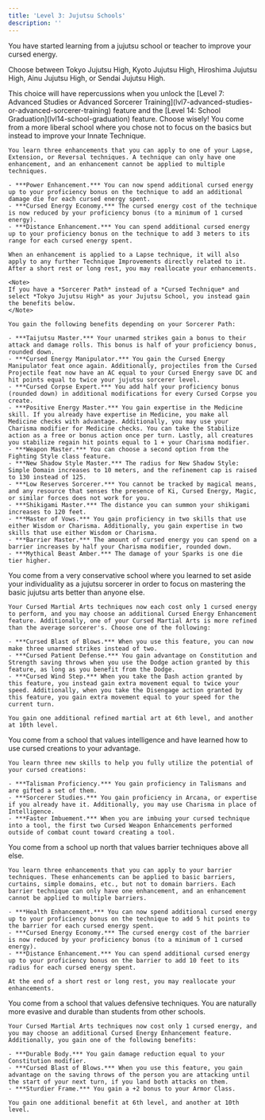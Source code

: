 ```yaml
---
title: 'Level 3: Jujutsu Schools'
description: ''
---
```


You have started learning from a jujutsu school or teacher to improve your cursed energy. 

Choose between Tokyo Jujutsu High, Kyoto Jujutsu High, Hiroshima Jujutsu High, Ainu Jujutsu High, or Sendai Jujutsu High.

<Note>
	This choice will have repercussions when you unlock the [Level 7: Advanced Studies or Advanced Sorcerer Training](lvl7-advanced-studies-or-advanced-sorcerer-training) feature and the [Level 14: School Graduation](lvl14-school-graduation) feature. Choose wisely!
</Note>

<Accordion title="Tokyo Jujutsu High">
	You come from a more liberal school where you chose not to focus on the basics but instead to improve your Innate Technique.
	
	You learn three enhancements that you can apply to one of your Lapse, Extension, or Reversal techniques. A technique can only have one enhancement, and an enhancement cannot be applied to multiple techniques.
	
	- ***Power Enhancement.*** You can now spend additional cursed energy up to your proficiency bonus on the technique to add an additional damage die for each cursed energy spent.
	- ***Cursed Energy Economy.*** The cursed energy cost of the technique is now reduced by your proficiency bonus (to a minimum of 1 cursed energy).
	- ***Distance Enhancement.*** You can spend additional cursed energy up to your proficiency bonus on the technique to add 3 meters to its range for each cursed energy spent.
	
	When an enhancement is applied to a Lapse technique, it will also apply to any further Technique Improvements directly related to it. After a short rest or long rest, you may reallocate your enhancements.
	
	<Note>
    If you have a *Sorcerer Path* instead of a *Cursed Technique* and select *Tokyo Jujutsu High* as your Jujutsu School, you instead gain the benefits below.
    </Note>
	
	You gain the following benefits depending on your Sorcerer Path:

	- ***Taijutsu Master.*** Your unarmed strikes gain a bonus to their attack and damage rolls. This bonus is half of your proficiency bonus, rounded down.
	- ***Cursed Energy Manipulator.*** You gain the Cursed Energy Manipulator feat once again. Additionally, projectiles from the Cursed Projectile feat now have an AC equal to your Cursed Energy save DC and hit points equal to twice your jujutsu sorcerer level.
	- ***Cursed Corpse Expert.*** You add half your proficiency bonus (rounded down) in additional modifications for every Cursed Corpse you create.
	- ***Positive Energy Master.*** You gain expertise in the Medicine skill. If you already have expertise in Medicine, you make all Medicine checks with advantage. Additionally, you may use your Charisma modifier for Medicine checks. You can take the Stabilize action as a free or bonus action once per turn. Lastly, all creatures you stabilize regain hit points equal to 1 + your Charisma modifier.
	- ***Weapon Master.*** You can choose a second option from the Fighting Style class feature.
	- ***New Shadow Style Master.*** The radius for New Shadow Style: Simple Domain increases to 10 meters, and the refinement cap is raised to 130 instead of 125.
	- ***Low Reserves Sorcerer.*** You cannot be tracked by magical means, and any resource that senses the presence of Ki, Cursed Energy, Magic, or similar forces does not work for you.
	- ***Shikigami Master.*** The distance you can summon your shikigami increases to 120 feet.
	- ***Master of Vows.*** You gain proficiency in two skills that use either Wisdom or Charisma. Additionally, you gain expertise in two skills that use either Wisdom or Charisma.
	- ***Barrier Master.*** The amount of cursed energy you can spend on a barrier increases by half your Charisma modifier, rounded down.
	- ***Mythical Beast Amber.*** The damage of your Sparks is one die tier higher.
</Accordion>
  
<Accordion title="Kyoto Jujutsu High">
	You come from a very conservative school where you learned to set aside your individuality as a jujutsu sorcerer in order to focus on mastering the basic jujutsu arts better than anyone else.
	
	Your Cursed Martial Arts techniques now each cost only 1 cursed energy to perform, and you may choose an additional Cursed Energy Enhancement feature. Additionally, one of your Cursed Martial Arts is more refined than the average sorcerer's. Choose one of the following:
	
	- ***Cursed Blast of Blows.*** When you use this feature, you can now make three unarmed strikes instead of two.
	- ***Cursed Patient Defense.*** You gain advantage on Constitution and Strength saving throws when you use the Dodge action granted by this feature, as long as you benefit from the Dodge.
	- ***Cursed Wind Step.*** When you take the Dash action granted by this feature, you instead gain extra movement equal to twice your speed. Additionally, when you take the Disengage action granted by this feature, you gain extra movement equal to your speed for the current turn.
	
	You gain one additional refined martial art at 6th level, and another at 10th level.
</Accordion>

<Accordion title="Hiroshima Jujutsu High">
	You come from a school that values intelligence and have learned how to use cursed creations to your advantage.

	You learn three new skills to help you fully utilize the potential of your cursed creations:

	- ***Talisman Proficiency.*** You gain proficiency in Talismans and are gifted a set of them.
	- ***Sorcerer Studies.*** You gain proficiency in Arcana, or expertise if you already have it. Additionally, you may use Charisma in place of Intelligence.
	- ***Faster Imbuement.*** When you are imbuing your cursed technique into a tool, the first two Cursed Weapon Enhancements performed outside of combat count toward creating a tool.
</Accordion>

<Accordion title="Ainu Jujutsu High">
	You come from a school up north that values barrier techniques above all else.

	You learn three enhancements that you can apply to your barrier techniques. These enhancements can be applied to basic barriers, curtains, simple domains, etc., but not to domain barriers. Each barrier technique can only have one enhancement, and an enhancement cannot be applied to multiple barriers.

	- ***Health Enhancement.*** You can now spend additional cursed energy up to your proficiency bonus on the technique to add 5 hit points to the barrier for each cursed energy spent.
	- ***Cursed Energy Economy.*** The cursed energy cost of the barrier is now reduced by your proficiency bonus (to a minimum of 1 cursed energy).
	- ***Distance Enhancement.*** You can spend additional cursed energy up to your proficiency bonus on the barrier to add 10 feet to its radius for each cursed energy spent.

	At the end of a short rest or long rest, you may reallocate your enhancements.
</Accordion>

<Accordion title="Sendai Jujutsu High">
	You come from a school that values defensive techniques. You are naturally more evasive and durable than students from other schools.

	Your Cursed Martial Arts techniques now cost only 1 cursed energy, and you may choose an additional Cursed Energy Enhancement feature. Additionally, you gain one of the following benefits:

	- ***Durable Body.*** You gain damage reduction equal to your Constitution modifier.
	- ***Cursed Blast of Blows.*** When you use this feature, you gain advantage on the saving throws of the person you are attacking until the start of your next turn, if you land both attacks on them.
	- ***Sturdier Frame.*** You gain a +2 bonus to your Armor Class.

	You gain one additional benefit at 6th level, and another at 10th level.
</Accordion>